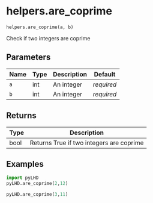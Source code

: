 # helpers.are_coprime { #pyLHD.helpers.are_coprime }

`helpers.are_coprime(a, b)`

Check if two integers are coprime

## Parameters

| Name   | Type   | Description   | Default    |
|--------|--------|---------------|------------|
| `a`    | int    | An integer    | _required_ |
| `b`    | int    | An integer    | _required_ |

## Returns

| Type   | Description                              |
|--------|------------------------------------------|
| bool   | Returns True if two integers are coprime |

## Examples



```python
import pyLHD
pyLHD.are_coprime(2,12)
```
```python
pyLHD.are_coprime(3,11)
```